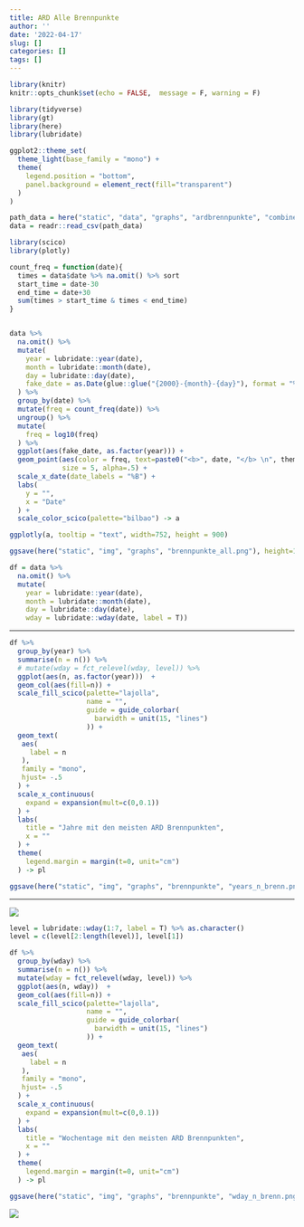 ```yaml
---
title: ARD Alle Brennpunkte
author: ''
date: '2022-04-17'
slug: []
categories: []
tags: []
---
```


```r
library(knitr)
knitr::opts_chunk$set(echo = FALSE,  message = F, warning = F)
```

```r
library(tidyverse)
library(gt)
library(here)
library(lubridate)

ggplot2::theme_set(
  theme_light(base_family = "mono") +
  theme(
    legend.position = "bottom",
    panel.background = element_rect(fill="transparent")
  )
)
```

```r
path_data = here("static", "data", "graphs", "ardbrennpunkte", "combined.csv")
data = readr::read_csv(path_data)
```


```r
library(scico)
library(plotly)

count_freq = function(date){
  times = data$date %>% na.omit() %>% sort
  start_time = date-30
  end_time = date+30
  sum(times > start_time & times < end_time)
}


data %>%
  na.omit() %>%
  mutate(
    year = lubridate::year(date),
    month = lubridate::month(date),
    day = lubridate::day(date),
    fake_date = as.Date(glue::glue("{2000}-{month}-{day}"), format = "%Y-%m-%d")
  ) %>%
  group_by(date) %>%
  mutate(freq = count_freq(date)) %>%
  ungroup() %>% 
  mutate(
    freq = log10(freq)
  ) %>%  
  ggplot(aes(fake_date, as.factor(year))) +
  geom_point(aes(color = freq, text=paste0("<b>", date, "</b> \n", thema)), show.legend = F,
             size = 5, alpha=.5) +
  scale_x_date(date_labels = "%B") +
  labs(
    y = "",
    x = "Date"
  ) +
  scale_color_scico(palette="bilbao") -> a

ggplotly(a, tooltip = "text", width=752, height = 900)

ggsave(here("static", "img", "graphs", "brennpunkte_all.png"), height=16, width=10)

```



```r

df = data %>%
  na.omit() %>%
  mutate(
    year = lubridate::year(date),
    month = lubridate::month(date),
    day = lubridate::day(date),
    wday = lubridate::wday(date, label = T))

```

<hr>

```r
df %>%
  group_by(year) %>%
  summarise(n = n()) %>% 
  # mutate(wday = fct_relevel(wday, level)) %>% 
  ggplot(aes(n, as.factor(year)))  +
  geom_col(aes(fill=n)) +
  scale_fill_scico(palette="lajolla",
                   name = "",
                   guide = guide_colorbar(
                     barwidth = unit(15, "lines")
                   )) +
  geom_text(
   aes(
     label = n
   ),
   family = "mono",
   hjust= -.5
  ) +
  scale_x_continuous(
    expand = expansion(mult=c(0,0.1))
  ) +
  labs(
    title = "Jahre mit den meisten ARD Brennpunkten",
    x = ""
  ) +
  theme(
    legend.margin = margin(t=0, unit="cm")
  ) -> pl

ggsave(here("static", "img", "graphs", "brennpunkte", "years_n_brenn.png"), width=10, height = 16)

```


<hr>

![](/img/graphs/brennpunkte/years_n_brenn.png)


```r
level = lubridate::wday(1:7, label = T) %>% as.character()
level = c(level[2:length(level)], level[1])

df %>%
  group_by(wday) %>%
  summarise(n = n()) %>% 
  mutate(wday = fct_relevel(wday, level)) %>% 
  ggplot(aes(n, wday))  +
  geom_col(aes(fill=n)) +
  scale_fill_scico(palette="lajolla",
                   name = "",
                   guide = guide_colorbar(
                     barwidth = unit(15, "lines")
                   )) +
  geom_text(
   aes(
     label = n
   ),
   family = "mono",
   hjust= -.5
  ) +
  scale_x_continuous(
    expand = expansion(mult=c(0,0.1))
  ) +
  labs(
    title = "Wochentage mit den meisten ARD Brennpunkten",
    x = ""
  ) +
  theme(
    legend.margin = margin(t=0, unit="cm")
  ) -> pl

ggsave(here("static", "img", "graphs", "brennpunkte", "wday_n_brenn.png"), width=10, height = 8)

```

![](/img/graphs/brennpunkte/wday_n_brenn.png)




